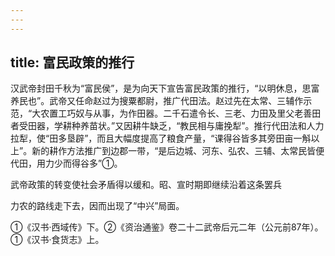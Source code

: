 ```yaml
---
---
---
```

title: 富民政策的推行
---



汉武帝封田千秋为“富民侯”，是为向天下宣告富民政策的推行，“以明休息，思富养民也”。武帝又任命赵过为搜粟都尉，推广代田法。赵过先在太常、三辅作示范，“大农置工巧奴与从事，为作田器。二千石遣令长、三老、力田及里父老善田者受田器，学耕种养苗状。”又因耕牛缺乏，“教民相与庸挽犁”。推行代田法和人力拉犁，使“田多垦辟”，而且大幅度提高了粮食产量，“课得谷皆多其旁田亩一斛以上”。新的耕作方法推广到边郡一带，“是后边城、河东、弘农、三辅、太常民皆便代田，用力少而得谷多”①。

武帝政策的转变使社会矛盾得以缓和。昭、宣时期即继续沿着这条罢兵

力农的路线走下去，因而出现了“中兴”局面。

①《汉书·西域传》下。②《资治通鉴》卷二十二武帝后元二年（公元前87年）。①《汉书·食货志》上。
